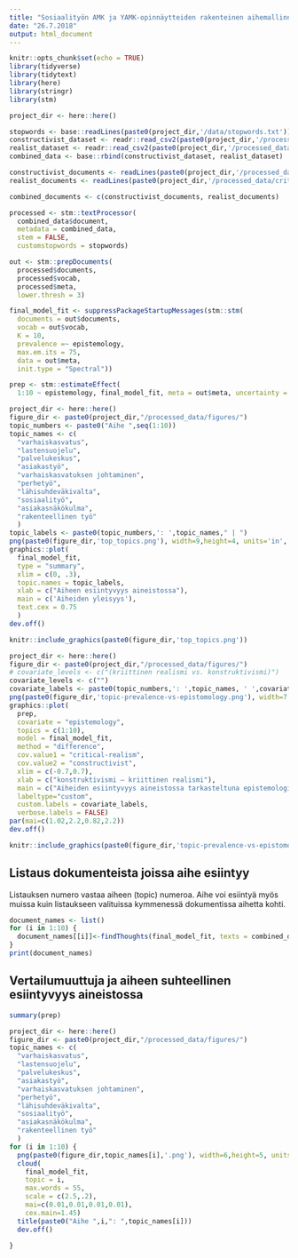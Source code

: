 ```yaml
---
title: "Sosiaalityön AMK ja YAMK-opinnäytteiden rakenteinen aihemallinnus"
date: "26.7.2018"
output: html_document
---
```


```r
knitr::opts_chunk$set(echo = TRUE)
library(tidyverse)
library(tidytext)
library(here)
library(stringr)
library(stm)

```


```r
project_dir <- here::here()

stopwords <- base::readLines(paste0(project_dir,'/data/stopwords.txt'))
constructivist_dataset <- readr::read_csv2(paste0(project_dir,'/processed_data/constructivist-dataset.csv'))
realist_dataset <- readr::read_csv2(paste0(project_dir,'/processed_data/critical-realist-dataset.csv'))
combined_data <- base::rbind(constructivist_dataset, realist_dataset)

constructivist_documents <- readLines(paste0(project_dir,'/processed_data/constructivist-documents.txt'))
realist_documents <- readLines(paste0(project_dir,'/processed_data/critical-realist-documents.txt'))

combined_documents <- c(constructivist_documents, realist_documents)

processed <- stm::textProcessor(
  combined_data$document,
  metadata = combined_data,
  stem = FALSE,
  customstopwords = stopwords)

out <- stm::prepDocuments(
  processed$documents,
  processed$vocab,
  processed$meta,
  lower.thresh = 3)

```

```r
final_model_fit <- suppressPackageStartupMessages(stm::stm(
  documents = out$documents,
  vocab = out$vocab,
  K = 10,
  prevalence =~ epistemology,
  max.em.its = 75,
  data = out$meta,
  init.type = "Spectral"))
```



```r
prep <- stm::estimateEffect(
  1:10 ~ epistemology, final_model_fit, meta = out$meta, uncertainty = "Global")
```

```r
project_dir <- here::here()
figure_dir <- paste0(project_dir,"/processed_data/figures/")
topic_numbers <- paste0("Aihe ",seq(1:10))
topic_names <- c(
  "varhaiskasvatus",
  "lastensuojelu",
  "palvelukeskus",
  "asiakastyö",
  "varhaiskasvatuksen johtaminen",
  "perhetyö",
  "lähisuhdeväkivalta",
  "sosiaalityö",
  "asiakasnäkökulma",
  "rakenteellinen työ"
  )
topic_labels <- paste0(topic_numbers,': ',topic_names," | ")
png(paste0(figure_dir,'top_topics.png'), width=9,height=4, units='in', res=300)
graphics::plot(
  final_model_fit,
  type = "summary",
  xlim = c(0, .3),
  topic.names = topic_labels,
  xlab = c("Aiheen esiintyvyys aineistossa"),
  main = c('Aiheiden yleisyys'),
  text.cex = 0.75
  )
dev.off()
```

```r
knitr::include_graphics(paste0(figure_dir,'top_topics.png'))
```


```r
project_dir <- here::here()
figure_dir <- paste0(project_dir,"/processed_data/figures/")
# covariate_levels <- c("(kriittinen realismi vs. konstruktivismi)")
covariate_levels <- c("")
covariate_labels <- paste0(topic_numbers,': ',topic_names, ' ',covariate_levels)
png(paste0(figure_dir,'topic-prevalence-vs-epistomology.png'), width=7.7,height=11.1, units='in', res=300)
graphics::plot(
  prep,
  covariate = "epistemology",
  topics = c(1:10),
  model = final_model_fit,
  method = "difference",
  cov.value1 = "critical-realism",
  cov.value2 = "constructivist",
  xlim = c(-0.7,0.7),
  xlab = c("konstruktivismi — kriittinen realismi"),
  main = c("Aiheiden esiintyvyys aineistossa tarkasteltuna epistemologian suhteen"),
  labeltype="custom",
  custom.labels = covariate_labels,
  verbose.labels = FALSE)
par(mai=c(1.02,2.2,0.82,2.2))
dev.off()
```

```r
knitr::include_graphics(paste0(figure_dir,'topic-prevalence-vs-epistomology.png'))
```


## Listaus dokumenteista joissa aihe esiintyy

Listauksen numero vastaa aiheen (topic) numeroa. Aihe voi esiintyä myös muissa kuin listaukseen valituissa kymmenessä dokumentissa aihetta kohti.

```r
document_names <- list()
for (i in 1:10) {
  document_names[[i]]<-findThoughts(final_model_fit, texts = combined_documents,n = 10, topics = i)$docs[[1]]
}
print(document_names)
```

## Vertailumuuttuja ja aiheen suhteellinen esiintyvyys aineistossa

```r
summary(prep)
```

```r
project_dir <- here::here()
figure_dir <- paste0(project_dir,"/processed_data/figures/")
topic_names <- c(
  "varhaiskasvatus",
  "lastensuojelu",
  "palvelukeskus",
  "asiakastyö",
  "varhaiskasvatuksen johtaminen",
  "perhetyö",
  "lähisuhdeväkivalta",
  "sosiaalityö",
  "asiakasnäkökulma",
  "rakenteellinen työ"
  )
for (i in 1:10) {
  png(paste0(figure_dir,topic_names[i],'.png'), width=6,height=5, units='in', res=300)
  cloud(
    final_model_fit,
    topic = i,
    max.words = 55,
    scale = c(2.5,.2),
    mai=c(0.01,0.01,0.01,0.01),
    cex.main=1.45)
  title(paste0("Aihe ",i,": ",topic_names[i]))
  dev.off()
  
}
```


